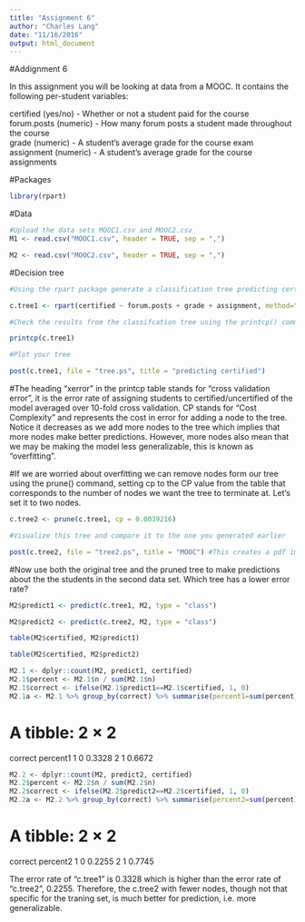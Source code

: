 ```yaml
---
title: "Assignment 6"
author: "Charles Lang"
date: "11/16/2016"
output: html_document
---
```

#Addignment 6

In this assignment you will be looking at data from a MOOC. It contains the following per-student variables:

certified (yes/no) - Whether or not a student paid for the course  
forum.posts (numeric) - How many forum posts a student made throughout the course  
grade (numeric) - A student's average grade for the course exam  
assignment (numeric) - A student's average grade for the course assignments  

#Packages
```r
library(rpart)
```

#Data
```r
#Upload the data sets MOOC1.csv and MOOC2.csv
M1 <- read.csv("MOOC1.csv", header = TRUE, sep = ",")

M2 <- read.csv("MOOC2.csv", header = TRUE, sep = ",")

```

#Decision tree
```r
#Using the rpart package generate a classification tree predicting certified from the other variables in the M1 data frame.

c.tree1 <- rpart(certified ~ forum.posts + grade + assignment, method="class", data=M1, control = rpart.control(minsplit=1, minbucket=1, cp=0.001))

#Check the results from the classifcation tree using the printcp() command

printcp(c.tree1)

#Plot your tree

post(c.tree1, file = "tree.ps", title = "predicting certified")

```

#The heading "xerror" in the printcp table stands for "cross validation error", it is the error rate of assigning students to certified/uncertified of the model averaged over 10-fold cross validation. CP stands for "Cost Complexity" and represents the cost in error for adding a node to the tree. Notice it decreases as we add more nodes to the tree which implies that more nodes make better predictions. However, more nodes also mean that we may be making the model less generalizable, this is known as "overfitting".

#If we are worried about overfitting we can remove nodes form our tree using the prune() command, setting cp to the CP value from the table that corresponds to the number of nodes we want the tree to terminate at. Let's set it to two nodes.

```r
c.tree2 <- prune(c.tree1, cp = 0.0039216)

#Visualize this tree and compare it to the one you generated earlier

post(c.tree2, file = "tree2.ps", title = "MOOC") #This creates a pdf image of the tree
```

#Now use both the original tree and the pruned tree to make predictions about the the students in the second data set. Which tree has a lower error rate?

```r
M2$predict1 <- predict(c.tree1, M2, type = "class")

M2$predict2 <- predict(c.tree2, M2, type = "class")

table(M2$certified, M2$predict1)

table(M2$certified, M2$predict2)
```
```r
M2.1 <- dplyr::count(M2, predict1, certified)
M2.1$percent <- M2.1$n / sum(M2.1$n)
M2.1$correct <- ifelse(M2.1$predict1==M2.1$certified, 1, 0)
M2.1a <- M2.1 %>% group_by(correct) %>% summarise(percent1=sum(percent)) #calculate correct and error rate of c.tree1
```
# A tibble: 2 × 2
  correct percent1
    <dbl>    <dbl>
1       0   0.3328
2       1   0.6672
```r
M2.2 <- dplyr::count(M2, predict2, certified)
M2.2$percent <- M2.2$n / sum(M2.2$n)
M2.2$correct <- ifelse(M2.2$predict2==M2.2$certified, 1, 0)
M2.2a <- M2.2 %>% group_by(correct) %>% summarise(percent2=sum(percent)) #calculate correct and error rate of c.tree2
```
# A tibble: 2 × 2
  correct percent2
    <dbl>    <dbl>
1       0   0.2255
2       1   0.7745

The error rate of "c.tree1" is 0.3328 which is higher than the error rate of "c.tree2", 0.2255. Therefore, the c.tree2 with fewer nodes, though not that specific for the traning set, is much better for prediction, i.e. more generalizable.